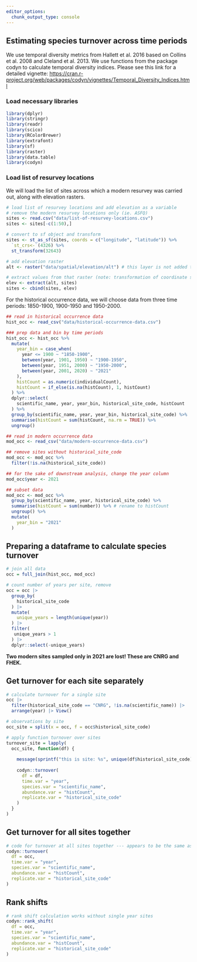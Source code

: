 ```yaml
---
editor_options: 
  chunk_output_type: console
---
```


## Estimating species turnover across time periods

We use temporal diversity metrics from Hallett et al. 2016 based on Collins et al. 2008 and Cleland et al. 2013. We use functions from the package codyn to calculate temporal diversity indices. Please see this link for a detailed vignette: <https://cran.r-project.org/web/packages/codyn/vignettes/Temporal_Diversity_Indices.html>

### Load necessary libraries

```r
library(dplyr)
library(stringr)
library(readr)
library(scico)
library(RColorBrewer)
library(extrafont)
library(sf)
library(raster)
library(data.table)
library(codyn)
```

### Load list of resurvey locations

We will load the list of sites across which a modern resurvey was carried out, along with elevation rasters.

```r
# load list of resurvey locations and add elevation as a variable
# remove the modern resurvey locations only (ie. ASFQ)
sites <- read.csv("data/list-of-resurvey-locations.csv")
sites <- sites[-c(1:50),]

# convert to sf object and transform
sites <- st_as_sf(sites, coords = c("longitude", "latitude")) %>%
  `st_crs<-`(4326) %>%
  st_transform(32643)

# add elevation raster
alt <- raster("data/spatial/elevation/alt") # this layer is not added to github as a result of its large size and can be downloaded from SRTM (Farr et al. (2007))

# extract values from that raster (note: transformation of coordinate system)
elev <- extract(alt, sites)
sites <- cbind(sites, elev)
```

For the historical occurrence data, we will choose data from three time periods: 1850-1900, 1900-1950 and 1950-2000.

```r
## read in historical occurrence data
hist_occ <- read_csv("data/historical-occurrence-data.csv")

### prep data and bin by time periods
hist_occ <- hist_occ %>%
  mutate(
    year_bin = case_when(
      year <= 1900 ~ "1850-1900",
      between(year, 1901, 1950) ~ "1900-1950",
      between(year, 1951, 2000) ~ "1950-2000",
      between(year, 2001, 2020) ~ "2021"
    ),
    histCount = as.numeric(individualCount),
    histCount = if_else(is.na(histCount), 1, histCount)
  ) %>%
  dplyr::select(
    scientific_name, year, year_bin, historical_site_code, histCount
  ) %>%
  group_by(scientific_name, year, year_bin, historical_site_code) %>%
  summarise(histCount = sum(histCount, na.rm = TRUE)) %>%
  ungroup()

## read in modern occurrence data
mod_occ <- read_csv("data/modern-occurrence-data.csv")

## remove sites without historical_site_code
mod_occ <- mod_occ %>%
  filter(!is.na(historical_site_code))

## for the sake of downstream analysis, change the year column
mod_occ$year <- 2021

## subset data
mod_occ <- mod_occ %>%
  group_by(scientific_name, year, historical_site_code) %>%
  summarise(histCount = sum(number)) %>% # rename to histCount
  ungroup() %>%
  mutate(
    year_bin = "2021"
  )
```

## Preparing a dataframe to calculate species turnover

```r
# join all data
occ = full_join(hist_occ, mod_occ)

# count number of years per site, remove 
occ = occ |> 
  group_by(
    historical_site_code
  ) |> 
  mutate(
    unique_years = length(unique(year))
  ) |> 
  filter(
   unique_years > 1 
  ) |> 
  dplyr::select(-unique_years)
```

**Two modern sites sampled only in 2021 are lost! These are CNRG and FHEK.**

## Get turnover for each site separately

```r
# calculate turnover for a single site
occ |> 
  filter(historical_site_code == "CNRG", !is.na(scientific_name)) |> 
  arrange(year) |> View()

# observations by site
occ_site = split(x = occ, f = occ$historical_site_code)

# apply function turnover over sites
turnover_site = lapply(
  occ_site, function(df) {
    
    message(sprintf("this is site: %s", unique(df$historical_site_code)))
    
    codyn::turnover(
      df = df,
      time.var = "year",
      species.var = "scientific_name",
      abundance.var = "histCount",
      replicate.var = "historical_site_code"
    )
  }
)
```

## Get turnover for all sites together

```r
# code for turnover at all sites together --- appears to be the same as code above
codyn::turnover(
  df = occ,
  time.var = "year",
  species.var = "scientific_name",
  abundance.var = "histCount",
  replicate.var = "historical_site_code"
)
```

## Rank shifts

```r
# rank shift calculation works without single year sites
codyn::rank_shift(
  df = occ,
  time.var = "year",
  species.var = "scientific_name",
  abundance.var = "histCount",
  replicate.var = "historical_site_code"
)
```

